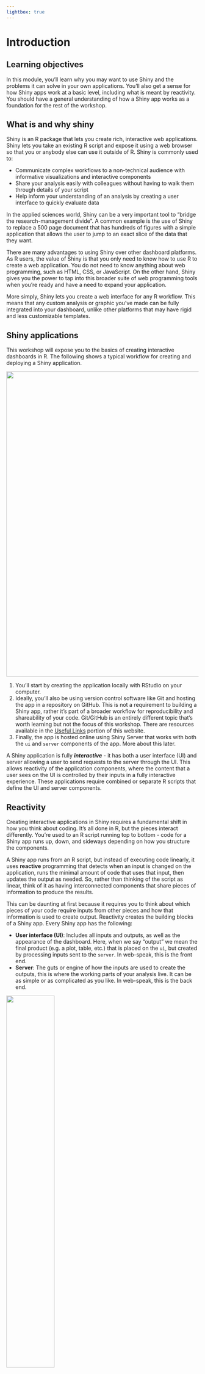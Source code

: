 ```yaml
---
lightbox: true
---
```


# Introduction

## Learning objectives {.unnumbered .objectives}

In this module, you'll learn why you may want to use Shiny and the problems it can solve in your own applications.  You'll also get a sense for how Shiny apps work at a basic level, including what is meant by reactivity.  You should have a general understanding of how a Shiny app works as a foundation for the rest of the workshop.

## What is and why shiny

Shiny is an R package that lets you create rich, interactive web applications.  Shiny lets you take an existing R script and expose it using a web browser so that you or anybody else can use it outside of R.  Shiny is commonly used to: 

* Communicate complex workflows to a non-technical audience with informative visualizations and interactive components
* Share your analysis easily with colleagues without having to walk them through details of your script
* Help inform your understanding of an analysis by creating a user interface to quickly evaluate data

In the applied sciences world, Shiny can be a very important tool to "bridge the research-management divide".  A common example is the use of Shiny to replace a 500 page document that has hundreds of figures with a simple application that allows the user to jump to an exact slice of the data that they want.   

There are many advantages to using Shiny over other dashboard platforms.  As R users, the value of Shiny is that you only need to know how to use R to create a web application.  You do not need to know anything about web programming, such as HTML, CSS, or JavaScript.  On the other hand, Shiny gives you the power to tap into this broader suite of web programming tools when you're ready and have a need to expand your application. 

More simply, Shiny lets you create a web interface for any R workflow. This means that any custom analysis or graphic you've made can be fully integrated into your dashboard, unlike other platforms that may have rigid and less customizable templates.  

## Shiny applications 

This workshop will expose you to the basics of creating interactive dashboards in R.  The following shows a typical workflow for creating and deploying a Shiny application. 

![](figs/intro/shinyflow.png){width="800"}

1. You'll start by creating the application locally with RStudio on your computer.  
1. Ideally, you'll also be using version control software like Git and hosting the app in a repository on GitHub.  This is not a requirement to building a Shiny app, rather it's part of a broader workflow for reproducibility and shareability of your code.  Git/GitHub is an entirely different topic that's worth learning but not the focus of this workshop. There are resources available in the [Useful Links](#sec-github) portion of this website. 
1. Finally, the app is hosted online using Shiny Server that works with both the `ui` and `server` components of the app.  More about this later.

A Shiny application is fully ***interactive*** - it has both a user interface (UI) and server allowing a user to send requests to the server through the UI.  This allows reactivity of the application components, where the content that a user sees on the UI is controlled by their inputs in a fully interactive experience.  These applications require combined or separate R scripts that define the UI and server components.

## Reactivity

Creating interactive applications in Shiny requires a fundamental shift in how you think about coding.  It's all done in R, but the pieces interact differently.  You're used to an R script running top to bottom - code for a Shiny app runs up, down, and sideways depending on how you structure the components. 

A Shiny app runs from an R script, but instead of executing code linearly, it uses __reactive__ programming that detects when an input is changed on the application, runs the minimal amount of code that uses that input, then updates the output as needed.  So, rather than thinking of the script as linear, think of it as having interconnected components that share pieces of information to produce the results.  

This can be daunting at first because it requires you to think about which pieces of your code require inputs from other pieces and how that information is used to create output.  Reactivity creates the building blocks of a Shiny app.  Every Shiny app has the following:

* __User interface (UI)__: Includes all inputs and outputs, as well as the appearance of the dashboard.  Here, when we say "output" we mean the final product (e.g. a plot, table, etc.) that is placed on the `ui`, but created by processing inputs sent to the `server`.  In web-speak, this is the front end.
* __Server__: The guts or engine of how the inputs are used to create the outputs, this is where the working parts of your analysis live.  It can be as simple or as complicated as you like.  In web-speak, this is the back end.

![](figs/intro/flow.png){width=50% fig-align="center"}

At it's core, a Shiny app is an R script that contains The `ui` and `server` components.  In practice, it looks like this: 

```r
#| eval: false
library(shiny)
ui <- fluidPage()
server <- function(input, output){}
shinyApp(ui = ui, server = server)
```

You "launch" or run the dashboard by sourcing the script or hitting the green "Run App" button on the top right. 

![](figs/intro/simpleapp.PNG)

If you run this code, you'll see a local web browser pop up.  It will be empty because this app does nothing - it's just a template.  All we need to do is populate the `ui` and `server` objects with code to do some things. We'll do that in the next module.   

## Next steps

Throughout this workshop, we'll cover the fundamentals of web-based applications in R for actionable science.  We'll highlight useful approaches that demonstrate how these applications fulfill for their intended uses, many examples of which are highlighted on our [resources](https://tbep-tech.github.io/shiny-workshop/resources.html) page.  
